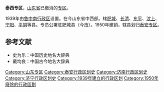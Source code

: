 '''泰西专区'''，[[山东省|山东省]]已撤消的[[专区|专区]]。

1939年由[[鲁中南行政区|鲁中南行政区]]设置。在今山东省中西部。辖[[肥城县|肥城]]、[[长清县|长清]]、[[东平县|东平]]、[[汶上县|汶上]]、[[宁阳县|宁阳]]、[[平阴县|平阴]]等县。专员公署驻肥城县（今[[肥城市|市]]）。1950年撤销，辖县划归[[泰安专区|泰安专区]]。

==参考文献==
*史为乐：中国历史地名大辞典
*戴均良：中国古今地名大辞典

[[Category:山东专区|Category:山东专区]]
[[Category:泰安行政区划史|Category:泰安行政区划史]]
[[Category:济南行政区划史|Category:济南行政区划史]]
[[Category:济宁行政区划史|Category:济宁行政区划史]]
[[Category:1939年建立的行政区划|Category:1939年建立的行政区划]]
[[Category:1950年廢除的行政區劃|Category:1950年廢除的行政區劃]]